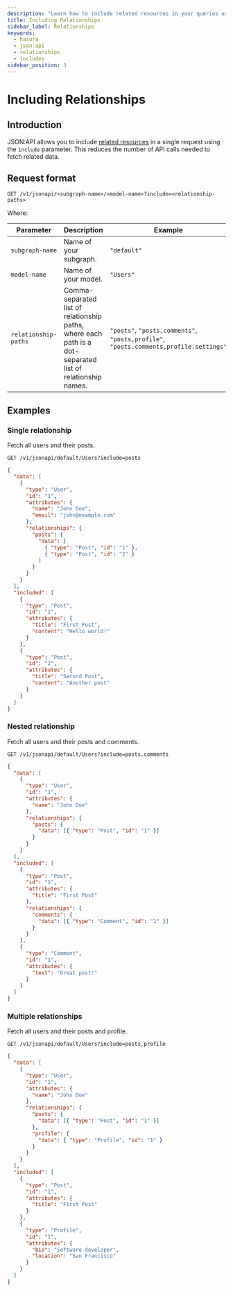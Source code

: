 ```yaml
---
description: "Learn how to include related resources in your queries using Hasura's JSON:API implementation"
title: Including Relationships
sidebar_label: Relationships
keywords:
  - hasura
  - json:api
  - relationships
  - includes
sidebar_position: 3
---
```


# Including Relationships

## Introduction

JSON:API allows you to include [related resources](https://jsonapi.org/format/#fetching-includes) in a single request
using the `include` parameter. This reduces the number of API calls needed to fetch related data.

## Request format

```http
GET /v1/jsonapi/<subgraph-name>/<model-name>?include=<relationship-paths>
```

Where:

| Parameter            | Description                                                                                                | Example                                                                               |
| -------------------- | ---------------------------------------------------------------------------------------------------------- | ------------------------------------------------------------------------------------- |
| `subgraph-name`      | Name of your subgraph.                                                                                     | `"default"`                                                                           |
| `model-name`         | Name of your model.                                                                                        | `"Users"`                                                                             |
| `relationship-paths` | Comma-separated list of relationship paths, where each path is a dot-separated list of relationship names. | `"posts"`, `"posts.comments"`, `"posts,profile"`, `"posts.comments,profile.settings"` |

## Examples

### Single relationship

Fetch all users and their posts.

```http title="Request:"
GET /v1/jsonapi/default/Users?include=posts
```

```json title="Response:"
{
  "data": [
    {
      "type": "User",
      "id": "1",
      "attributes": {
        "name": "John Doe",
        "email": "john@example.com"
      },
      "relationships": {
        "posts": {
          "data": [
            { "type": "Post", "id": "1" },
            { "type": "Post", "id": "2" }
          ]
        }
      }
    }
  ],
  "included": [
    {
      "type": "Post",
      "id": "1",
      "attributes": {
        "title": "First Post",
        "content": "Hello world!"
      }
    },
    {
      "type": "Post",
      "id": "2",
      "attributes": {
        "title": "Second Post",
        "content": "Another post"
      }
    }
  ]
}
```

### Nested relationship

Fetch all users and their posts and comments.

```http title="Request:"
GET /v1/jsonapi/default/Users?include=posts.comments
```

```json title="Response:"
{
  "data": [
    {
      "type": "User",
      "id": "1",
      "attributes": {
        "name": "John Doe"
      },
      "relationships": {
        "posts": {
          "data": [{ "type": "Post", "id": "1" }]
        }
      }
    }
  ],
  "included": [
    {
      "type": "Post",
      "id": "1",
      "attributes": {
        "title": "First Post"
      },
      "relationships": {
        "comments": {
          "data": [{ "type": "Comment", "id": "1" }]
        }
      }
    },
    {
      "type": "Comment",
      "id": "1",
      "attributes": {
        "text": "Great post!"
      }
    }
  ]
}
```

### Multiple relationships

Fetch all users and their posts and profile.

```http title="Request:"
GET /v1/jsonapi/default/Users?include=posts,profile
```

```json title="Response:"
{
  "data": [
    {
      "type": "User",
      "id": "1",
      "attributes": {
        "name": "John Doe"
      },
      "relationships": {
        "posts": {
          "data": [{ "type": "Post", "id": "1" }]
        },
        "profile": {
          "data": { "type": "Profile", "id": "1" }
        }
      }
    }
  ],
  "included": [
    {
      "type": "Post",
      "id": "1",
      "attributes": {
        "title": "First Post"
      }
    },
    {
      "type": "Profile",
      "id": "1",
      "attributes": {
        "bio": "Software developer",
        "location": "San Francisco"
      }
    }
  ]
}
```
